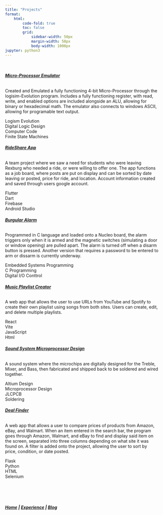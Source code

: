```yaml
---
title: "Projects"
format: 
    html:
        code-fold: true
        toc: false
        grid:
            sidebar-width: 50px
            margin-width: 50px
            body-width: 1000px
jupyter: python3
---
```


<!-- 4 bit Micro-Processor Emulator  
Burgular Alarm  
Music Playlist Creator  
Platformer Video Game   -->

<br>

```{=html}
<div class = "projects-content">
    <div class = "projects-row">
        <div class = "projects-itembox">
            <h6><u><b>Micro-Processor Emulator</b></u></h6>
            <p>Created and Emulated a fully functioning 4-bit Micro-Processor through the logisim-Evolution program. Includes a fully functioning register, with read, write, and enabled options are included alongside an ALU, allowing for binary or hexadecimal math. The emulator also connects to windows ASCII, allowing for programable text output.</p>  

            <div  class = "projects-skillbox">Logism Evolution</div>
            <div  class = "projects-skillbox">Digital Logic Design</div>
            <div  class = "projects-skillbox">Computer Code</div>
            <div  class = "projects-skillbox">Finite State Machines</div>
            
        </div>
        <div class = "projects-itembox">
            <h6><u><b>RideShare App</b></u></h6>
            <p> A team project where we saw a need for students who were leaving Rexburg who needed a ride, or were willing to offer one. The app functions as a job board, where posts are put on display and can be sorted by date leaving or posted, price for ride, and location. Account information created and saved through users google account.</p>

            <div  class = "projects-skillbox">Flutter</div>
            <div  class = "projects-skillbox">Dart</div>
            <div  class = "projects-skillbox">Firebase</div>
            <div  class = "projects-skillbox">Android Studio</div>
            
        </div>
        <div class = "projects-itembox">
            <h6><u><b>Burgular Alarm</b></u></h6>
            <p>Programmed in C language and loaded onto a Nucleo board, the alarm triggers only when it is armed and the magnetic switches (simulating a door or window opening) are pulled apart. The alarm is turned off when a disarm button is pressed. Another version that requires a password to be entered to arm or dissarm is currently underway.</p>

            <div  class = "projects-skillbox">Embedded Systems Programming</div>
            <div  class = "projects-skillbox">C Programming</div>
            <div  class = "projects-skillbox">Digital I/O Conttrol</div>     
        </div> 
    </div>
    <div class = "projects-row">
        <div class = "projects-itembox">
            <h6><u><b>Music Playlist Creator</b></u></h6>
            <p>A web app that allows the user to use URLs from YouTube and Spotify to create their own playlist using songs from both sites. Users can create, edit, and delete multiple playlists.</p>

            <div  class = "projects-skillbox">React</div>
            <div  class = "projects-skillbox">Vite</div>
            <div  class = "projects-skillbox">JavaScript</div>
            <div  class = "projects-skillbox">Html</div>
        </div>
        <div class = "projects-itembox">
            <h6><u><b>Sound System Microprocessor Design</b></u></h6>
            <p>A sound system where the microchips are digitally designed for the Treble, Mixer, and Bass, then fabricated and shipped back to be soldered and wired together.</p>
        <div  class = "projects-skillbox">Altium Design</div>
        <div  class = "projects-skillbox">Microprocessor Design</div>
        <div  class = "projects-skillbox">JLCPCB</div>
        <div  class = "projects-skillbox">Soldering</div>

        </div>
        <div class = "projects-itembox">
            <h6><u><b>Deal Finder</b></u></h6>
            <p>A web app that allows a user to compare prices of products from Amazon, eBay, and Walmart. When an item entered in the search bar, the program goes through Amazon, Walmart, and eBay to find and display said item on the screen, separated into three columns depending on what site it was found on. A filter is added onto the project, allowing the user to sort by price, condition, or date posted.</p>
        <div  class = "projects-skillbox">Flask</div>
        <div  class = "projects-skillbox">Python</div>
        <div  class = "projects-skillbox">HTML</div>
        <div  class = "projects-skillbox">Selenium</div>
        </div>
    </div>
</div>
```

<br><br><br>

::: {.text-center}
##### [Home](index.qmd)  |  [Experience](Experience.qmd)  |  [Blog](about.qmd)
:::
